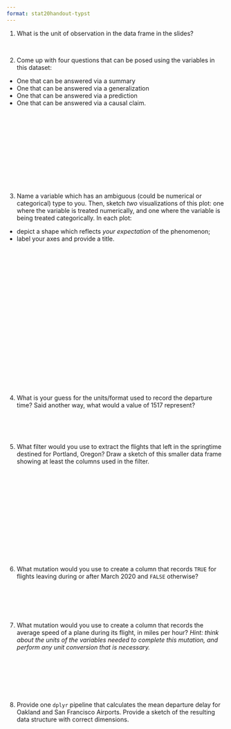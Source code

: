 ```yaml
---
format: stat20handout-typst
---
```


\thispagestyle{empty}

\begin{center}
\textsc{Stat 20: Lab 2.1 Flights} \\
\noindent\rule{12cm}{0.4pt}
\end{center}

@. What is the unit of observation in the data frame in the slides?

\


@. Come up with four questions that can be posed using the variables in this dataset:

  -   One that can be answered via a summary
  -   One that can be answered via a generalization
  -   One that can be answered via a prediction
  -   One that can be answered via a causal claim.
  
\
\
\
\
\
\
\
\
\
\



<!--

@. Which variables are categorical?

\
\
\
\
\
\

@. Which variables are numerical?

\
\
\
\
\
\
\

@. Do any of the variables have ambiguous data types to you? Write them here.

\ 
\ 
\ 
\ 
\ 
\ 
\ 

-->



@. Name a variable which has an ambiguous (could be numerical or categorical) type to you. Then, sketch *two* visualizations of this plot: one where the variable is treated numerically, and one where the variable is being treated categorically. In each plot:

-   depict a shape which reflects *your expectation* of the phenomenon;
-   label your axes and provide a title.

\
\
\
\
\
\
\
\
\
\
\
\
\
\
\
\
\
\
\


<!--
@. Is there any discernible pattern to the manner in which the rows are ordered?

\
\
\
-->

@. What is your guess for the units/format used to record the departure time? Said another way, what would a value of 1517 represent?

\
\
\


@. What filter would you use to extract the flights that left in the springtime destined for Portland, Oregon?
Draw a sketch of this smaller data frame showing at least the columns used in the filter.

\
\
\
\
\
\
\
\
\
\
\
\



@. What mutation would you use to create a column that records `TRUE` for flights leaving during or after March 2020 and `FALSE` otherwise? 

\
\
\
\



@. What mutation would you use to create a column that records the average speed of a plane during its flight, in miles per hour? *Hint: think about the units of the variables needed to complete this mutation, and perform any unit conversion that is necessary.* 
\
\
\
\
\
\
\




@. Provide one `dplyr` pipeline that calculates the mean departure delay for Oakland and San Francisco Airports. Provide a sketch of the resulting data structure with correct dimensions.


\
\
\
\
\
\
\
\
\



<!-- ## Part II: Computing on the Data -->

<!-- 8. **filter()**: Filter the data set to contain only the flights that went to Portland, Oregon and print the first few rows of the data frame. How many were there in 2020? -->

<!-- 9. **mutate()**: Mutate a new variable called `avg_speed` that is the average speed of the plane during the flight, measured in miles per hour. (Look through the column names or the help file to find variables that can be used to calculate this.) -->

<!-- 10. **arrange()**: Arrange the data set to figure out: which flight holds the record for longest departure delay (in hrs) and what was its destination? What was the destination and delay time (in hrs) for the flight that was least delayed, i.e. that left the most ahead of schedule? -->

<!-- 11. **summarize()**: Confirm the records for departure delay from the question above by summarizing that variable by its maximum and its minimum value. -->

<!-- 12. How many flights left SFO during March 2020? -->

<!-- 13. How many flights left SFO during April 2020? -->

<!-- 14. Create a bar chart that shows the distribution by month of all the flights leaving the Bay Area (SFO and OAK). Do you any sign of an effect of the pandemic? -->

<!-- 15. Create a histogram showing the distribution of departure delays for all flights. Describe in words the shape and modality of the distribution and, using numerical summaries, (i.e. summary statistics) its center and spread. Be sure to use measures of center and spread that are most appropriate for this type of distribution. Also set the limits of the x-axis to focus on where most of the data lie. -->

<!-- 16. Add a new column to your data frame called `before_times` that takes values of `TRUE` and `FALSE` indicating whether the flight took place up through the end of March or after April 1st, respectively. Remake the histograms above, but now separated into two subplots: one with the departure delays from the before times, the other with the flights from afterwards.  -->

<!--     Can you visually detect any difference in the distribution of departure delays? -->

<!-- 17. If you flew out of OAK or SFO during this time period, what is the tail number of the plane that you were on? If you did not fly in this period, find the tail number of the plane that flew JetBlue flight 40 to New York's JFK Airport from SFO on May 1st. -->

<!-- 18. What proportion of the flights left on or ahead of schedule? -->

<!-- 19. Create a plot that captures the relationship of average speed vs. distance and describe the shape and structure that you see. What phenomena related to taking flights from the Bay Area might explain this structure? -->

<!-- 20. For OAK and SFO separately, what proportion of the flights left on or ahead of schedule? -->

<!-- 21.  Create a data frame that contains the median and interquartile range for departure delays, grouped by carrier. Which carrier has the lowest typical departure delay? Which one has the least variable departure delays? -->


<!-- ## Part III: Extensions -->

<!-- 22. For flights leaving SFO, which month has the highest average departure delay? What about the highest median departure delay? Which of these measures is more useful to know when deciding which month(s) to avoid flying if you particularly dislike flights that are severely delayed? -->

<!-- 23. Each individual airplane can be uniquely identified by its tailnumber in the same way that US citizens can be by their social security numbers. Which airplane flew the farthest during this year for which we have data? How many times around the planet does that translate to? -->

<!-- 24. What is the tailnumber of the fastest plane in the data set? What type of plane is it (google it!)? Be sure to be clear how you're defining fastest. -->

<!-- 25.  Using the airport nearest your hometown, which day of the week and which airline seems best for  -->
<!-- flying there from San Francisco?  If you're from near SFO or OAK or from abroad, use Chicago as your hometown. Be clear on how you're defining *best*. -->

<!--      Note that there is no explicit weekday column in this data set, but there is sufficient information to piece it together. The following line of code can be added to your pipeline to create that new column. It uses functions in the `lubridate` package, so be sure to load it in at the start of this exercise. -->

<!--      ```{r} -->
<!--      mutate(day_of_week = wday(ymd(paste(year, month, day, set = "-")), label = T)) -->
<!--      ``` -->

<!-- 26. The plot below shows a relationship between the number of flights going out of SFO and the average departure delay. It illustrates the hypothesis that more flights on a given day would lead to a more congested airport which would lead to greater delays on average. Each point represents single day in 2020; there are 366 of them on the plot. Please form a single chain that will create this plot, starting with the raw data set. -->

<!-- ![](images/complex-ggplot.png){fig-align=center} -->

